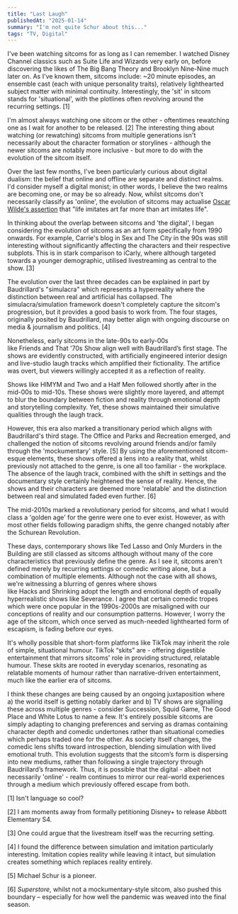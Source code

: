 ```yaml
---
title: "Last Laugh"
publishedAt: "2025-01-14"
summary: "I'm not quite Schur about this..."
tags: "TV, Digital"
---
```


I've been watching sitcoms for as long as I can remember. I watched Disney Channel classics such as Suite Life and Wizards very early on, before discovering the likes of The Big Bang Theory and Brooklyn Nine-Nine much later on. As I've known them, sitcoms include: ~20 minute episodes, an ensemble cast (each with unique personality traits), relatively lighthearted subject matter with minimal continuity. Interestingly, the 'sit' in sitcom stands for 'situational', with the plotlines often revolving around the recurring settings. \[1\]

I'm almost always watching one sitcom or the other - oftentimes rewatching one as I wait for another to be released. \[2\] The interesting thing about watching (or rewatching) sitcoms from multiple generations isn't necessarily about the character formation or storylines - although the newer sitcoms are notably more inclusive - but more to do with the evolution of the sitcom itself.

Over the last few months, I've been particularly curious about digital dualism: the belief that online and offline are separate and distinct realms. I'd consider myself a digital monist; in other words, I believe the two realms are becoming one, or may be so already. Now, whilst sitcoms don't necessarily classify as 'online', the evolution of sitcoms may actualise [Oscar Wilde's assertion](http://virgil.org/dswo/courses/novel/wilde-lying.pdf) that "life imitates art far more than art imitates life".

In thinking about the overlap between sitcoms and 'the digital', I began considering the evolution of sitcoms as an art form specifically from 1990 onwards. For example, Carrie's blog in Sex and The City in the 90s was still interesting without significantly affecting the characters and their respective subplots. This is in stark comparison to iCarly, where although targeted towards a younger demographic, utilised livestreaming as central to the show. \[3\]

The evolution over the last three decades can be explained in part by Baudrillard's "simulacra" which represents a hyperreality where the distinction between real and artificial has collapsed. The simulacra/simulation framework doesn't completely capture the sitcom's progression, but it provides a good basis to work from. The four stages, originally posited by Baudrillard, may better align with ongoing discourse on media & journalism and politics. \[4\]

Nonetheless, early sitcoms in the late-90s to early-00s like Friends and That '70s Show align well with Baudrillard’s first stage. The shows are evidently constructed, with artificially engineered interior design and live-studio laugh tracks which amplified their fictionality. The artifice was overt, but viewers willingly accepted it as a reflection of reality.

Shows like HIMYM and Two and a Half Men followed shortly after in the mid-00s to mid-10s. These shows were slightly more layered, and attempt to blur the boundary between fiction and reality through emotional depth and storytelling complexity. Yet, these shows maintained their simulative qualities through the laugh track.

However, this era also marked a transitionary period which aligns with Baudrillard's third stage. The Office and Parks and Recreation emerged, and challenged the notion of sitcoms revolving around friends and/or family through the 'mockumentary' style. \[5\] By using the aforementioned sitcom-esque elements, these shows offered a lens into a reality that, whilst previously not attached to the genre, is one all too familiar - the workplace. The absence of the laugh track, combined with the shift in settings and the documentary style certainly heightened the sense of reality. Hence, the shows and their characters are deemed more 'relatable' and the distinction between real and simulated faded even further. \[6\]

The mid-2010s marked a revolutionary period for sitcoms, and what I would class a 'golden age' for the genre were one to ever exist. However, as with most other fields following paradigm shifts, the genre changed notably after the Schurean Revolution.

These days, contemporary shows like Ted Lasso and Only Murders in the Building are still classed as sitcoms although without many of the core characteristics that previously define the genre. As I see it, sitcoms aren't defined merely by recurring settings or comedic writing alone, but a combination of multiple elements. Although not the case with all shows, we're witnessing a blurring of genres where shows like Hacks and Shrinking adopt the length and emotional depth of equally hyperrealistic shows like Severance. I agree that certain comedic tropes which were once popular in the 1990s-2000s are misaligned with our conceptions of reality and our consumption patterns. However, I worry the age of the sitcom, which once served as much-needed lighthearted form of escapism, is fading before our eyes.

It's wholly possible that short-form platforms like TikTok may inherit the role of simple, situational humour. TikTok “skits” are - offering digestible entertainment that mirrors sitcoms' role in providing structured, relatable humour. These skits are rooted in everyday scenarios, resonating as relatable moments of humour rather than narrative-driven entertainment, much like the earlier era of sitcoms.

I think these changes are being caused by an ongoing juxtaposition where a) the world itself is getting notably darker and b) TV shows are signalling these across multiple genres - consider Succession, Squid Game, The Good Place and White Lotus to name a few. It's entirely possible sitcoms are simply adapting to changing preferences and serving as dramas containing character depth and comedic undertones rather than situational comedies which perhaps traded one for the other. As society itself changes, the comedic lens shifts toward introspection, blending simulation with lived emotional truth. This evolution suggests that the sitcom’s form is dispersing into new mediums, rather than following a single trajectory through Baudrillard’s framework. Thus, it is possible that the digital - albeit not necessarily 'online' - realm continues to mirror our real-world experiences through a medium which previously offered escape from both.

\[1\] Isn't language so cool?

\[2\] I am moments away from formally petitioning Disney+ to release Abbott Elementary S4.

\[3\] One could argue that the livestream itself was the recurring setting.

\[4\] I found the difference between simulation and imitation particularly interesting. Imitation copies reality while leaving it intact, but simulation creates something which replaces reality entirely.

\[5\] Michael Schur is a pioneer.

\[6\] _Superstore_, whilst not a mockumentary-style sitcom, also pushed this boundary – especially for how well the pandemic was weaved into the final season.
